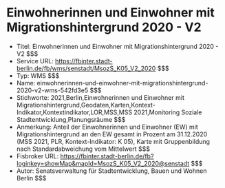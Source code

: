 # Einwohnerinnen und Einwohner mit Migrationshintergrund 2020 - V2
- Titel: Einwohnerinnen und Einwohner mit Migrationshintergrund 2020 - V2 $$$
- Service URL: https://fbinter.stadt-berlin.de/fb/wms/senstadt/MsozS_K05_V2_2020 $$$
- Typ: WMS $$$
- Name: einwohnerinnen-und-einwohner-mit-migrationshintergrund-2020-v2-wms-542fd3e5 $$$
- Stichworte: 2021,Berlin,Einwohnerinnen und Einwohner mit Migrationshintergrund,Geodaten,Karten,Kontext-Indikator,Kontextindikator,LOR,MSS,MSS 2021,Monitoring Soziale Stadtentwicklung,Planungsräume $$$
- Anmerkung: Anteil der Einwohnerinnen und Einwohner (EW) mit Migrationshintergrund an den EW gesamt in Prozent am 31.12.2020 (MSS 2021, PLR, Kontext-Indikator: K 05),  Karte mit Gruppenbildung nach Standardabweichung vom Mittelwert $$$
- Fisbroker URL: https://fbinter.stadt-berlin.de/fb?loginkey=showMap&mapId=MsozS_K05_V2_2020@senstadt $$$
- Autor: Senatsverwaltung für Stadtentwicklung, Bauen und Wohnen Berlin $$$
